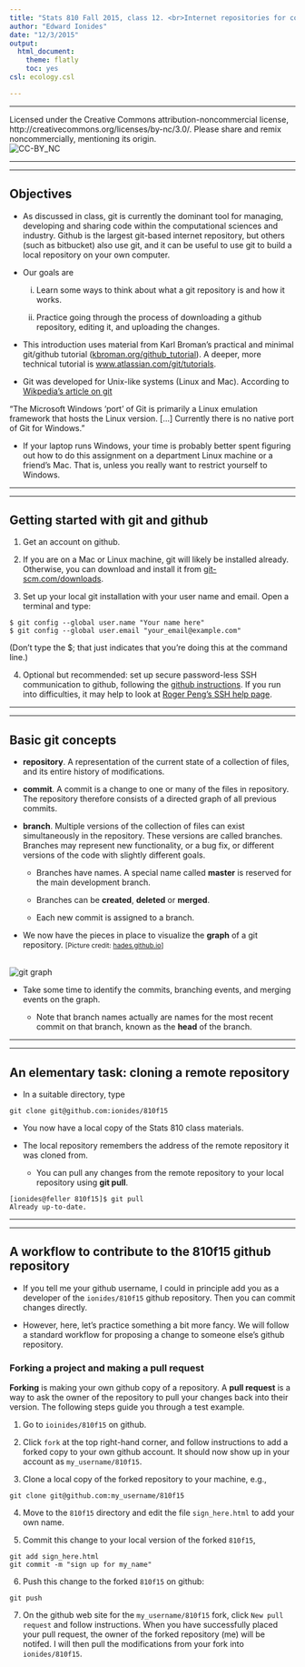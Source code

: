 ```yaml
---
title: "Stats 810 Fall 2015, class 12. <br>Internet repositories for collaboration and open-source research: git and github"
author: "Edward Ionides"
date: "12/3/2015"
output:
  html_document:
    theme: flatly
    toc: yes
csl: ecology.csl 

---
```


\newcommand\prob[1]{\mathbb{P}\left[{#1}\right]}
\newcommand\E{\mathbb{E}}
\newcommand\prob{\mathbb{P}}
\newcommand\var{\mathrm{Var}}
\newcommand\cov{\mathrm{Cov}}
\newcommand{\loglik}{\ell}
\newcommand{\R}{\mathbb{R}}

------------------------------------

Licensed under the Creative Commons attribution-noncommercial license, http://creativecommons.org/licenses/by-nc/3.0/.
Please share and remix noncommercially, mentioning its origin.  
![CC-BY_NC](cc-by-nc.png)

-------------------------------------

---------------------------------

## Objectives

* As discussed in class, git is currently the dominant tool for managing, developing and sharing code within the computational sciences and industry. Github is the largest git-based internet repository, but others (such as bitbucket) also use git, and it can be useful to use git to build a local repository on your own computer. 

* Our goals are 

    i.  Learn some ways to think about what a git repository is and how it works.

    ii. Practice going through the process of downloading a github repository, editing it, and uploading the changes.


* This introduction uses material from Karl Broman's practical and minimal git/github tutorial ([kbroman.org/github_tutorial](http://kbroman.org/github_tutorial/)). A deeper, more technical tutorial is [www.atlassian.com/git/tutorials](https://www.atlassian.com/git/tutorials/).

* Git was developed for Unix-like systems (Linux and Mac). According to [Wikpedia's article on git](https://en.wikipedia.org/wiki/Git_%28software%29)

"The Microsoft Windows 'port' of Git is primarily a Linux emulation framework that hosts the Linux version. [...] Currently there is no native port of Git for Windows."

* If your laptop runs Windows, your time is probably better spent figuring out how to do this assignment on a department Linux machine or a friend's Mac.  That is, unless you really want to restrict yourself to Windows.

--------------

--------------


## Getting started with git and github

1. Get an account on github.

2. If you are on a Mac or Linux machine, git will likely be installed already. Otherwise, you can download and install it from [git-scm.com/downloads](http://git-scm.com/downloads).

3. Set up your local git installation with your user name and email. Open a terminal and type:

```
$ git config --global user.name "Your name here"
$ git config --global user.email "your_email@example.com"
```

(Don’t type the \$; that just indicates that you’re doing this at the command line.)

4. Optional but recommended: set up secure password-less SSH communication to github, following the [github instructions](https://help.github.com/articles/generating-ssh-keys/). 
If you run into difficulties, it may help to look at [Roger Peng's SSH help page](http://www.biostat.jhsph.edu/bit/nopassword.html).


------------------

-----------------

## Basic git concepts

* **repository**. A representation of the current state of a collection of files, and its entire history of modifications. 

* **commit**. A commit is a change to one or many of the files in repository. The repository therefore consists of a directed graph of all previous commits.

* **branch**. Multiple versions of the collection of files can exist simultaneously in the repository. 
These versions are called branches. 
Branches may represent new functionality, or a bug fix, or different versions of the code with slightly different goals. 

    + Branches have names. A special name called **master** is reserved for the main development branch.

    + Branches can be **created**, **deleted** or **merged**. 

    + Each new commit is assigned to a branch.

* We now have the pieces in place to visualize the **graph** of a git repository. <small>[Picture credit: [hades.github.io](http://hades.github.io/media/git/git-history.png)]</small>

<br>
![git graph](git-history.png)

* Take some time to identify the commits, branching events, and merging events on the graph.

    + Note that branch names actually are names for the most recent commit on that branch, known as the **head** of the branch.

-----------------

----------------

## An elementary task: cloning a remote repository

* In a suitable directory, type

```
git clone git@github.com:ionides/810f15
```

* You now have a local copy of the Stats 810 class materials.

* The local repository remembers the address of the remote repository it was cloned from.

    + You can pull any changes from the remote repository to your local repository using **git pull**.

```
[ionides@feller 810f15]$ git pull
Already up-to-date.
```

----------------

---------------

## A workflow to contribute to the 810f15 github repository

* If you tell me your github username, I could in principle add you as a developer of the `ionides/810f15` github repository. Then you can commit changes directly.

* However, here, let's practice something a bit more fancy. We will follow a standard workflow for proposing a change to someone else's github repository.

### Forking a project and making a pull request

**Forking** is making your own github copy of a repository. A **pull request** is a way to ask the owner of the repository to pull your changes back into their version. The following steps guide you through a test example.

1. Go to `ioinides/810f15` on github.

2. Click `fork` at the top right-hand corner, and follow instructions to add a forked copy to your own github account. It should now show up in your account as `my_username/810f15`.

3. Clone a local copy of the forked repository to your machine, e.g.,

```
git clone git@github.com:my_username/810f15
```

4. Move to the `810f15` directory and edit the file `sign_here.html` to add your own name.

5. Commit this change to your local version of the forked `810f15`,

```
git add sign_here.html
git commit -m "sign up for my_name"
```

6. Push this change to the forked `810f15` on github:

```
git push
```

7. On the github web site for the `my_username/810f15` fork, click `New pull request` and follow instructions. 
When you have successfully placed your pull request, the owner of the forked repository (me) will be notifed. 
I will then pull the modifications from your fork into `ionides/810f15`.




 


